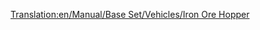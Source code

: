 [[Translation:en/Manual/Base Set/Vehicles/Iron Ore Hopper]]
{{ru/Железнодорожное ТС|Picture=[[File:en/Ironorehopper.png]]
|Имя=Хоппер для железной руды
|НормЦена=£1,398 ($2,796)
|НормМасса=19 / 49 т
|НормЁмкость=30 тонн железной руды
|МоноЦена=£1,398 ($2,796)
|МоноМасса=19 / 54 т
|МоноЁмкость=35 тонн железной руды
|МагЦена=£1,398 ($2,796)
|МагМасса=19 / 56 т
|МагЁмкость=37 тонн железной руды
|Опис=[[ru/Manual/Base Set/Vehicles/Хоппер для железной руды|Хоппер для железной руды]] перевозит [[ru/Manual/Base Set/Economy/Железная руда|железную руду]]. Доступен только в [[ru/Manual/Климат#Умеренный|умеренном]] климате.
}}